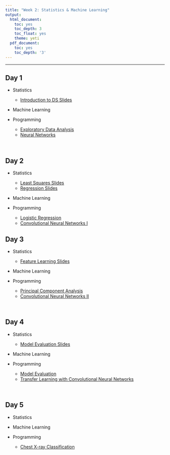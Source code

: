 ```yaml
---
title: "Week 2: Statistics & Machine Learning"
output:
  html_document:
    toc: yes
    toc_depth: 3
    toc_float: yes
    theme: yeti
  pdf_document:
    toc: yes
    toc_depth: '3'
---
```



---

## Day 1

* Statistics 
  * [Introduction to DS Slides](https://github.com/jlgrons/CELEHS-DSinA/blob/main/Documents/DSinA_Introduction.pdf)

* Machine Learning

* Programming
  * [Exploratory Data Analysis](https://github.com/jlgrons/CELEHS-DSinA/blob/main/Week_2_Materials/EDA.ipynb)
  * [Neural Networks](https://github.com/jlgrons/CELEHS-DSinA/blob/main/Week_2_Materials/Introduction_to_neural_networks.ipynb)

<br>

## Day 2

* Statistics 
  * [Least Squares Slides](https://github.com/jlgrons/CELEHS-DSinA/blob/main/Documents/DSinA_2021_StatLearning_LeastSquares.pdf)
   * [Regression Slides](https://github.com/jlgrons/CELEHS-DSinA/blob/main/Documents/DSinA_2021_StatLearning_Regression.pdf)

* Machine Learning

* Programming
  * [Logistic Regression](https://github.com/jlgrons/CELEHS-DSinA/blob/main/Week_2_Materials/Logistic_regression.ipynb)
  * [Convolutional Neural Networks I](https://github.com/jlgrons/CELEHS-DSinA/blob/main/Week_2_Materials/Introduction_to_CNN.ipynb)
<br>

## Day 3

* Statistics
  * [Feature Learning Slides](https://github.com/jlgrons/CELEHS-DSinA/blob/main/Documents/DSinA_2021_StatLearning_FeatureLearning.pdf)

* Machine Learning

* Programming
  * [Principal Component Analysis](https://github.com/jlgrons/CELEHS-DSinA/blob/main/Week_2_Materials/Introduction_to_PCA_MC.ipynb)
  * [Convolutional Neural Networks II](https://github.com/jlgrons/CELEHS-DSinA/blob/main/Week_2_Materials/Intro_to_CNN_II.ipynb)

<br>

## Day 4

* Statistics 
  * [Model Evaluation Slides](https://github.com/jlgrons/CELEHS-DSinA/blob/main/Documents/DSinA_Model_Evaluation.pdf)

* Machine Learning

* Programming
  * [Model Evaluation](https://github.com/jlgrons/CELEHS-DSinA/blob/main/Week_2_Materials/Introduction_to_PCA_PerfEval.ipynb)
  * [Transfer Learning with Convolutional Neural Networks](https://github.com/jlgrons/CELEHS-DSinA/blob/main/Week_2_Materials/Transfer_Learning_CNN.ipynb)

<br>

## Day 5

* Statistics

* Machine Learning

* Programming
  * [Chest X-ray Classification](https://github.com/jlgrons/CELEHS-DSinA/blob/main/Week_2_Materials/Chest_XRayData.ipynb)
  
<br>  
  
  
  
